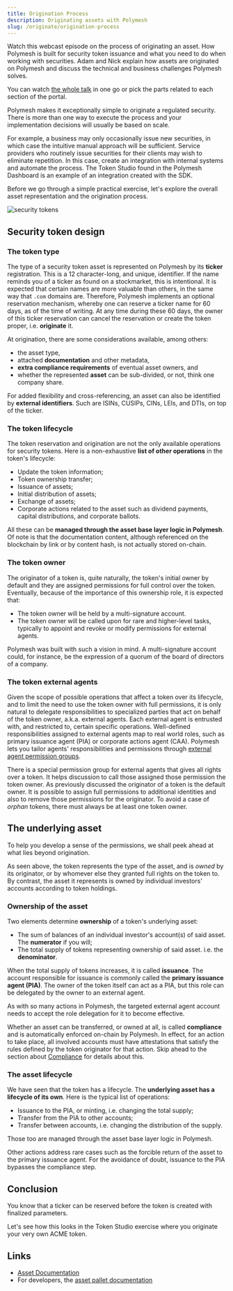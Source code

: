 ```yaml
---
title: Origination Process
description: Originating assets with Polymesh
slug: /originate/origination-process
---
```




<OverviewVideoBox title="Originating an asset" videoId="Wyp6ljYhm4w">

Watch this webcast episode on the process of originating an asset. How Polymesh is built for security token issuance and what you need to do when working with securities. Adam and Nick explain how assets are originated on Polymesh and discuss the technical and business challenges Polymesh solves.

You can watch [the whole talk](/resources/polymath-webcast) in one go or pick the parts related to each section of the portal.
</OverviewVideoBox>

Polymesh makes it exceptionally simple to originate a regulated security. There is more than one way to execute the process and your implementation decisions will usually be based on scale.

For example, a business may only occasionally issue new securities, in which case the intuitive manual approach will be sufficient. Service providers who routinely issue securities for their clients may wish to eliminate repetition. In this case, create an integration with internal systems and automate the process. The Token Studio found in the Polymesh Dashboard is an example of an integration created with the SDK.

Before we go through a simple practical exercise, let's explore the overall asset representation and the origination process.

![security tokens](images/security_tokens.png)

## Security token design

### The token type

The type of a security token asset is represented on Polymesh by its **ticker** registration. This is a 12 character-long, and unique, identifier.  If the name reminds you of a ticker as found on a stockmarket, this is intentional. It is expected that certain names are more valuable than others, in the same way that `.com` domains are. Therefore, Polymesh implements an optional reservation mechanism, whereby one can reserve a ticker name for 60 days, as of the time of writing. At any time during these 60 days, the owner of this ticker reservation can cancel the reservation or create the token proper, i.e. **originate** it.

At origination, there are some considerations available, among others:

* the asset type,
* attached **documentation** and other metadata,
* **extra compliance requirements** of eventual asset owners, and
* whether the represented **asset** can be sub-divided, or not, think one company share.

For added flexibility and cross-referencing, an asset can also be identified by **external identifiers**. Such are ISINs, CUSIPs, CINs, LEIs, and DTIs, on top of the ticker.

### The token lifecycle

The token reservation and origination are not the only available operations for security tokens. Here is a non-exhaustive **list of other operations** in the token's lifecycle:

* Update the token information;
* Token ownership transfer;
* Issuance of assets;
* Initial distribution of assets;
* Exchange of assets;
* Corporate actions related to the asset such as dividend payments, capital distributions, and corporate ballots.

All these can be **managed through the asset base layer logic in Polymesh**. Of note is that the documentation content, although referenced on the blockchain by link or by content hash, is not actually stored on-chain.

### The token owner

The originator of a token is, quite naturally, the token's initial owner by default and they are assigned permissions for full control over the token. Eventually, because of the importance of this ownership role, it is expected that:

* The token owner will be held by a multi-signature account.
* The token owner will be called upon for rare and higher-level tasks, typically to appoint and revoke or modify permissions for external agents.

Polymesh was built with such a vision in mind. A multi-signature account could, for instance, be the expression of a quorum of the board of directors of a company.

### The token external agents

Given the scope of possible operations that affect a token over its lifecycle, and to limit the need to use the token owner with full permissions, it is only natural to delegate responsibilities to specialized parties that act on behalf of the token owner, a.k.a. external agents. Each external agent is entrusted with, and restricted to, certain specific operations. Well-defined responsibilities assigned to external agents map to real world roles, such as primary issuance agent (PIA) or corporate actions agent (CAA). Polymesh lets you tailor agents' responsibilities and permissions through [external agent permission groups](../settlement/settlement-agents).

There is a special permission group for external agents that gives all rights over a token. It helps discussion to call those assigned those permission the token owner.  As previously discussed the originator of a token is the default owner. It is possible to assign full permissions to additional identities and also to remove those permissions for the originator. To avoid a case of _orphan_ tokens, there must always be at least one token owner.

## The underlying asset

To help you develop a sense of the permissions, we shall peek ahead at what lies beyond origination.

As seen above, the token represents the type of the asset, and is _owned_ by its originator, or by whomever else they granted full rights on the token to. By contrast, the asset it represents is owned by individual investors' accounts according to token holdings.

### Ownership of the asset

Two elements determine **ownership** of a token's underlying asset:

* The sum of balances of an individual investor's account(s) of said asset. The **numerator** if you will;
* The total supply of tokens representing ownership of said asset. i.e. the **denominator**.

When the total supply of tokens increases, it is called **issuance**. The account responsible for issuance is commonly called the **primary issuance agent (PIA)**. The owner of the token itself can act as a PIA, but this role can be delegated by the owner to an external agent.

As with so many actions in Polymesh, the targeted external agent account needs to accept the role delegation for it to become effective.

<HighlightBox type="info">

Whether an asset can be transferred, or owned at all, is called **compliance** and is automatically enforced on-chain by Polymesh. In effect, for an action to take place, all involved accounts must have attestations that satisfy the rules defined by the token originator for that action. Skip ahead to the section about [Compliance](compliance) for details about this.

</HighlightBox>

### The asset lifecycle

We have seen that the token has a lifecycle. The **underlying asset has a lifecycle of its own**. Here is the typical list of operations:

* Issuance to the PIA, or minting, i.e. changing the total supply;
* Transfer from the PIA to other accounts;
* Transfer between accounts, i.e. changing the distribution of the supply.

Those too are managed through the asset base layer logic in Polymesh.

Other actions address rare cases such as the forcible return of the asset to the primary issuance agent. For the avoidance of doubt, issuance to the PIA bypasses the compliance step.

## Conclusion

You know that a ticker can be reserved before the token is created with finalized parameters.

Let's see how this looks in the Token Studio exercise where you originate your very own ACME token.

## Links

* [Asset Documentation](/polymesh-docs/primitives/assets/)
* For developers, the [asset pallet documentation](https://docs.polymesh.live/pallet_asset/index.html)
